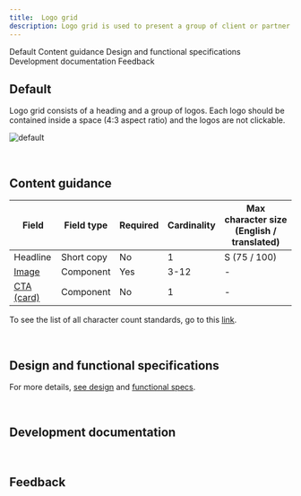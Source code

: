 ```yaml
---
title:  Logo grid
description: Logo grid is used to present a group of client or partner logos. This pattern is commonly used to establish credibility of the given product or service.
---
```



<ComponentDescription name="Logo grid" type="layout" />

<AnchorLinks>

<AnchorLink>Default</AnchorLink>
<AnchorLink>Content guidance</AnchorLink>
<AnchorLink>Design and functional specifications</AnchorLink>
<AnchorLink>Development documentation</AnchorLink>
<AnchorLink>Feedback</AnchorLink>

</AnchorLinks>

## Default
Logo grid consists of a heading and a group of logos. Each logo should be contained inside a space (4:3 aspect ratio) and the logos are not clickable.

![default](../..//images/pattern/logo-grid/logo-grid.jpg)

<br />

## Content guidance

| Field | Field type | Required   | Cardinality | Max character size (English / translated) |
| -------- | --------- | ---------- | ---------- | ----------|
| Headline | Short copy | No | 1 | S (75 / 100)|
| [Image](https://www.ibm.com/standards/web/carbon-for-ibm-dotcom/components/image) | Component | Yes | 3-12 | - |
| [CTA (card)](https://www.ibm.com/standards/web/carbon-for-ibm-dotcom/components/cta)  | Component | No | 1 | - |

To see the list of all character count standards, go to this <a href="https://github.com/carbon-design-system/carbon-for-ibm-dotcom-website/wiki/Character-count-standards" target="_blank" rel="noreferrer noopener nofollow">link</a>.

<br />

## Design and functional specifications

For more details, [see design](https://ibm.box.com/s/2c2dt2fivbmbcce29oul7hjaktjaqj26) and [functional specs]().

<br />

## Development documentation

<ComponentStatus name="Logo grid" type="layout" />

<br />

## Feedback

<ComponentFeedback />
